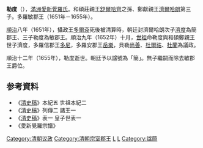 {{Manchu name|[[爱新觉罗氏|爱新觉罗]]}}
{{nofootnotes|time=2011-10-20T09:19:20+00:00}}
'''勒度'''（{{Bd|1636年||1655年}}），[[滿洲|滿洲]][[愛新覺羅氏|愛新覺羅氏]]。和碩莊親王[[舒爾哈齊|舒爾哈齊]]之孫、鄭獻親王[[濟爾哈朗|濟爾哈朗]]第三子。多羅敏郡王（1651年－1655年）。

[[順治|順治]]八年（1651年），攝政王[[多爾袞|多爾袞]]死後被清算時，朝廷封濟爾哈朗次子[[濟度|濟度]]為簡郡王、三子勒度為敏郡王。順治九年（1652年）十月，[[清世祖|世祖]]命勒度與和碩鄭親王世子濟度，多羅信郡王[[多尼|多尼]]，多羅安郡王[[岳樂|岳樂]]，貝勒[[尚善|尚善]]、[[杜爾祜|杜爾祜]]、[[杜蘭|杜蘭]]為議政。

順治十二年（1655年），勒度逝世。朝廷予以諡號為「簡」。無子繼嗣而除去敏郡王爵位。

== 参考資料 ==
*《[[清史稿|清史稿]]》本紀五 世祖本紀二
*《[[清史稿|清史稿]]》列傳二 諸王一
*《[[清史稿|清史稿]]》表一 皇子世表一
*《愛新覺羅宗譜》

{{清朝官员小作品}}
[[Category:清朝议政|Category:清朝议政]]
[[Category:清朝宗室郡王|Category:清朝宗室郡王]]
[[Category:清朝軍事人物|L]]
[[Category:愛新覺羅氏|L]]
[[Category:諡簡|Category:諡簡]]